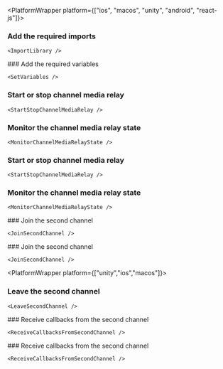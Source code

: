 
<PlatformWrapper platform={["ios", "macos", "unity", "android", "react-js"]}>
### Add the required imports

    <ImportLibrary />
<PlatformWrapper notAllowed="react-js">
### Add the required variables

    <SetVariables />

### Start or stop channel media relay

    <StartStopChannelMediaRelay />

### Monitor the channel media relay state

    <MonitorChannelMediaRelayState />
</PlatformWrapper>
<PlatformWrapper platform="react-js">

### Start or stop channel media relay

    <StartStopChannelMediaRelay />

### Monitor the channel media relay state

    <MonitorChannelMediaRelayState />
</PlatformWrapper>
<PlatformWrapper platform="react-js">
### Join the second channel

    <JoinSecondChannel />
</PlatformWrapper>
<PlatformWrapper notAllowed="react-js">
### Join the second channel

    <JoinSecondChannel />
<PlatformWrapper platform={["unity","ios","macos"]}>
### Leave the second channel

    <LeaveSecondChannel />
</PlatformWrapper>
<PlatformWrapper notAllowed={["unity","ios","macos"]}>
### Receive callbacks from the second channel

    <ReceiveCallbacksFromSecondChannel />
</PlatformWrapper>
<PlatformWrapper platform={["ios","macos"]}>
### Receive callbacks from the second channel

    <ReceiveCallbacksFromSecondChannel />
</PlatformWrapper>
</PlatformWrapper>
</PlatformWrapper>